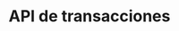 ---
title: API de transacciones
description: La API de transacciones de Sequence permite a los desarrolladores interactuar con la blockchain de manera sencilla, permitiendo enviar transacciones, consultar el estado de las transacciones y gestionar cuentas de usuario a través de una interfaz unificada.
---